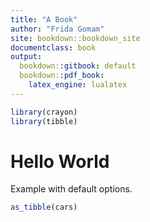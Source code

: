 ```yaml
---
title: "A Book"
author: "Frida Gomam"
site: bookdown::bookdown_site
documentclass: book
output:
  bookdown::gitbook: default
  bookdown::pdf_book:
    latex_engine: lualatex
---
```


```r
library(crayon)
library(tibble)
```


# Hello World

Example with default options.

```r

as_tibble(cars)

```




<!-- If you need PDF output, uncomment bookdown::pdf_book above in YAML. You will need a LaTeX installation, e.g., https://yihui.name/tinytex/ -->
